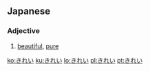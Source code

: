 ==Japanese==
===Adjective===
{{ja-adj|h|decl=な|rom=kirei}}
# {{ja-def|綺麗}} [[beautiful]], [[pure]]

[[ko:きれい]]
[[ku:きれい]]
[[lo:きれい]]
[[pl:きれい]]
[[pt:きれい]]